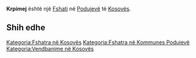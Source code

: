 {{Fshat në Kosovës
 | Emri                = Krpimej
 | EmriAlt                = Kerpimeh,Kerpimehu,Krcime,Krpime,Krpimej,Krčime,Kërpimeh,Kërpimehu,Llapias,Llapiasi,Крпимеј
 | Emri (Rasa dhanore) = 
 | Figura              = 
 | Shteti              = Kosovës
 | Komuna              = Podujevë
 | Kodi postar         = 
 | Sipërfaqja          = 

 | Popullsia           = 

 | Regj. i popullsisë  = 
 | Dend. e popullsisë  = 
 | Faqja zyrtare       = 
 <!--- Koordinatat ----> 
 | Gjerësia            = 42.99192
 | Gjatësia            = 21.14285
 | Lartësia            = 
}}
'''Krpimej''' është një [[Fshati]] në [[Podujevë]] të [[Kosovës]].

<!-- == Gjeografia == -->
<!-- == Historia == -->
<!-- == Demografia == -->
== Shih edhe ==
{{Komuna Podujevë}}
{{Kosovo-Administrata-Cung}}

[[Kategoria:Fshatra në Kosovës]]
[[Kategoria:Fshatra në Kommunes Podujevë]]
[[Kategoria:Vendbanime në Kosovës]]